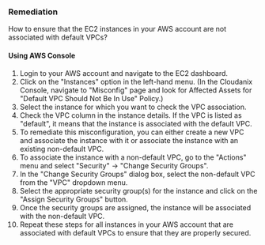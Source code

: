 ### Remediation

How to ensure that the EC2 instances in your AWS account are not associated with default VPCs?

#### Using AWS Console

1. Login to your AWS account and navigate to the EC2 dashboard.
2. Click on the "Instances" option in the left-hand menu.
    (In the Cloudanix Console, navigate to "Misconfig" page and look for Affected Assets for "Default VPC Should Not Be In Use" Policy.)
3. Select the instance for which you want to check the VPC association.
4. Check the VPC column in the instance details. If the VPC is listed as "default", it means that the instance is associated with the default VPC.
5. To remediate this misconfiguration, you can either create a new VPC and associate the instance with it or associate the instance with an existing non-default VPC.
6. To associate the instance with a non-default VPC, go to the "Actions" menu and select "Security" -> "Change Security Groups".
7. In the "Change Security Groups" dialog box, select the non-default VPC from the "VPC" dropdown menu.
8. Select the appropriate security group(s) for the instance and click on the "Assign Security Groups" button.
9. Once the security groups are assigned, the instance will be associated with the non-default VPC.
10. Repeat these steps for all instances in your AWS account that are associated with default VPCs to ensure that they are properly secured.

